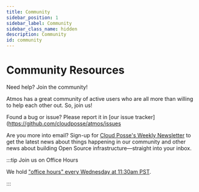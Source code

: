 ```yaml
---
title: Community
sidebar_position: 1
sidebar_label: Community
sidebar_class_name: hidden
description: Community
id: community
---
```


# Community Resources

Need help? Join the community!

Atmos has a great community of active users who are all more than willing to help each other out. So, join us!

Found a bug or issue? Please report it in [our issue tracker](https://github.com/cloudposse/atmos/issues

Are you more into email? Sign-up for [Cloud Posse's Weekly Newsletter](https://newsletter.cloudposse.com) to get the
latest news about things happening in our community and other news about building Open Source infrastructure—straight into your inbox.

:::tip Join us on Office Hours

We hold ["office hours" every Wednesday at 11:30am PST](/community/office-hours). 

:::


<DocCardList/>
